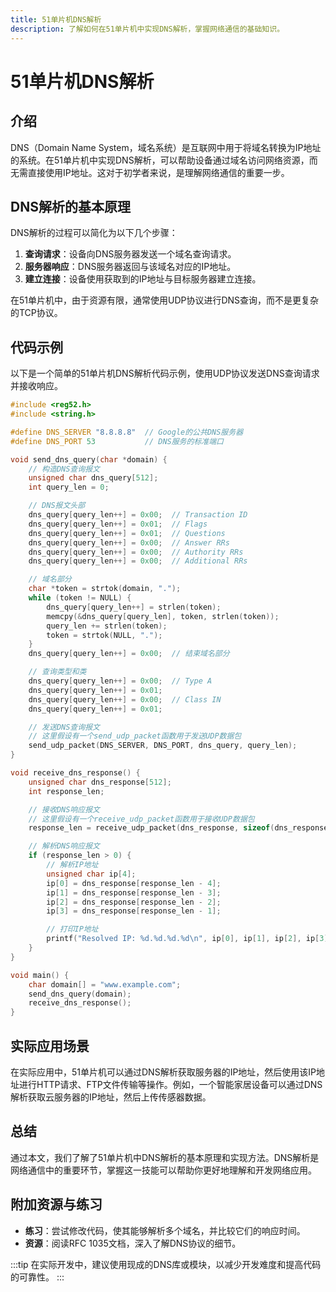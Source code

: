 ```yaml
---
title: 51单片机DNS解析
description: 了解如何在51单片机中实现DNS解析，掌握网络通信的基础知识。
---
```


# 51单片机DNS解析

## 介绍

DNS（Domain Name System，域名系统）是互联网中用于将域名转换为IP地址的系统。在51单片机中实现DNS解析，可以帮助设备通过域名访问网络资源，而无需直接使用IP地址。这对于初学者来说，是理解网络通信的重要一步。

## DNS解析的基本原理

DNS解析的过程可以简化为以下几个步骤：

1. **查询请求**：设备向DNS服务器发送一个域名查询请求。
2. **服务器响应**：DNS服务器返回与该域名对应的IP地址。
3. **建立连接**：设备使用获取到的IP地址与目标服务器建立连接。

在51单片机中，由于资源有限，通常使用UDP协议进行DNS查询，而不是更复杂的TCP协议。

## 代码示例

以下是一个简单的51单片机DNS解析代码示例，使用UDP协议发送DNS查询请求并接收响应。

```c
#include <reg52.h>
#include <string.h>

#define DNS_SERVER "8.8.8.8"  // Google的公共DNS服务器
#define DNS_PORT 53           // DNS服务的标准端口

void send_dns_query(char *domain) {
    // 构造DNS查询报文
    unsigned char dns_query[512];
    int query_len = 0;

    // DNS报文头部
    dns_query[query_len++] = 0x00;  // Transaction ID
    dns_query[query_len++] = 0x01;  // Flags
    dns_query[query_len++] = 0x01;  // Questions
    dns_query[query_len++] = 0x00;  // Answer RRs
    dns_query[query_len++] = 0x00;  // Authority RRs
    dns_query[query_len++] = 0x00;  // Additional RRs

    // 域名部分
    char *token = strtok(domain, ".");
    while (token != NULL) {
        dns_query[query_len++] = strlen(token);
        memcpy(&dns_query[query_len], token, strlen(token));
        query_len += strlen(token);
        token = strtok(NULL, ".");
    }
    dns_query[query_len++] = 0x00;  // 结束域名部分

    // 查询类型和类
    dns_query[query_len++] = 0x00;  // Type A
    dns_query[query_len++] = 0x01;
    dns_query[query_len++] = 0x00;  // Class IN
    dns_query[query_len++] = 0x01;

    // 发送DNS查询报文
    // 这里假设有一个send_udp_packet函数用于发送UDP数据包
    send_udp_packet(DNS_SERVER, DNS_PORT, dns_query, query_len);
}

void receive_dns_response() {
    unsigned char dns_response[512];
    int response_len;

    // 接收DNS响应报文
    // 这里假设有一个receive_udp_packet函数用于接收UDP数据包
    response_len = receive_udp_packet(dns_response, sizeof(dns_response));

    // 解析DNS响应报文
    if (response_len > 0) {
        // 解析IP地址
        unsigned char ip[4];
        ip[0] = dns_response[response_len - 4];
        ip[1] = dns_response[response_len - 3];
        ip[2] = dns_response[response_len - 2];
        ip[3] = dns_response[response_len - 1];

        // 打印IP地址
        printf("Resolved IP: %d.%d.%d.%d\n", ip[0], ip[1], ip[2], ip[3]);
    }
}

void main() {
    char domain[] = "www.example.com";
    send_dns_query(domain);
    receive_dns_response();
}
```

## 实际应用场景

在实际应用中，51单片机可以通过DNS解析获取服务器的IP地址，然后使用该IP地址进行HTTP请求、FTP文件传输等操作。例如，一个智能家居设备可以通过DNS解析获取云服务器的IP地址，然后上传传感器数据。

## 总结

通过本文，我们了解了51单片机中DNS解析的基本原理和实现方法。DNS解析是网络通信中的重要环节，掌握这一技能可以帮助你更好地理解和开发网络应用。

## 附加资源与练习

- **练习**：尝试修改代码，使其能够解析多个域名，并比较它们的响应时间。
- **资源**：阅读RFC 1035文档，深入了解DNS协议的细节。

:::tip
在实际开发中，建议使用现成的DNS库或模块，以减少开发难度和提高代码的可靠性。
:::